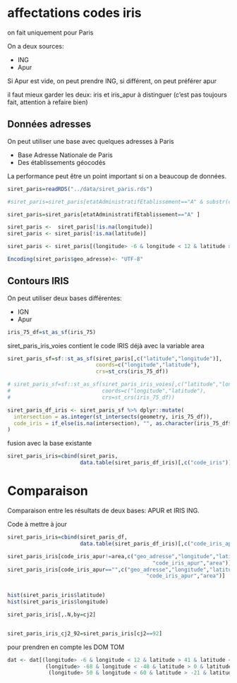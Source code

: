 

# affectations codes iris

on fait uniquement pour Paris

On a deux sources: 

- ING
- Apur

Si Apur est vide, on peut prendre ING, si différent, on peut préférer apur

il faut mieux garder les deux: iris et iris_apur à distinguer (c'est pas toujours fait, attention à refaire bien)


## Données adresses

On peut utiliser une base avec quelques adresses à Paris

- Base Adresse Nationale de Paris
- Des établissements géocodés

La performance peut être un point important si on a beaucoup de données.

```r
siret_paris=readRDS("../data/siret_paris.rds")
```


```r
#siret_paris=siret_paris[etatAdministratifEtablissement=="A" & substr(codeCommuneEtablissement,1,2)=="75"]

siret_paris=siret_paris[etatAdministratifEtablissement=="A" ]

siret_paris <-  siret_paris[!is.na(longitude)]
siret_paris <- siret_paris[!is.na(latitude)]

siret_paris <- siret_paris[(longitude> -6 & longitude < 12 & latitude > 41 & latitude < 52) ]

Encoding(siret_paris$geo_adresse)<- "UTF-8"

```

## Contours IRIS


On peut utiliser deux bases différentes:

- IGN
- Apur


```r

iris_75_df=st_as_sf(iris_75)


```

siret_paris_iris_voies
contient le code IRIS déjà avec la variable area

```r
siret_paris_sf=sf::st_as_sf(siret_paris[,c("latitude","longitude")],
                            coords=c("longitude","latitude"),
                            crs=st_crs(iris_75_df))
```


```r
# siret_paris_sf=sf::st_as_sf(siret_paris_iris_voies[,c("latitude","longitude")],
#                             coords=c("longitude","latitude"),
#                             crs=st_crs(iris_75_df))

siret_paris_df_iris <- siret_paris_sf %>% dplyr::mutate(
  intersection = as.integer(st_intersects(geometry, iris_75_df)),
  code_iris = if_else(is.na(intersection), "", as.character(iris_75_df$CODE_IRIS[intersection]))
)


```



fusion avec la base existante

```r
siret_paris_iris=cbind(siret_paris,
                       data.table(siret_paris_df_iris)[,c("code_iris")])
```

# Comparaison 

Comparaison entre les résultats de deux bases: APUR et IRIS ING.

Code à mettre à jour

```r
siret_paris_iris=cbind(siret_paris_df,
                       data.table(siret_paris_df_iris)[,c("code_iris_apur")])

siret_paris_iris[code_iris_apur!=area,c("geo_adresse","longitude","latitude",
                                              "code_iris_apur","area")]
siret_paris_iris[code_iris_apur=="",c("geo_adresse","longitude","latitude",
                                            "code_iris_apur","area")]
       
```

```r
hist(siret_paris_iris$latitude)
hist(siret_paris_iris$longitude)

siret_paris_iris[,.N,by=cj2]


siret_paris_iris_cj2_92=siret_paris_iris[cj2==92]
```

pour prendren en compte les DOM TOM

```r

dat <- dat[(longitude> -6 & longitude < 12 & latitude > 41 & latitude < 52) | 
            (longitude> -68 & longitude < -48 & latitude > 0 & latitude < 20)|
             (longitude> 50 & longitude < 60 & latitude > -21 & latitude < -18)]


```



